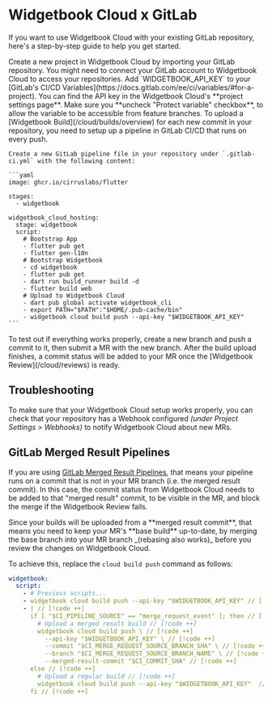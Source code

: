 # Widgetbook Cloud x GitLab

If you want to use Widgetbook Cloud with your existing GitLab repository, here's a step-by-step guide to help you get started.

<Steps>
  <Step title="Setup Widgetbook Cloud Project">
    Create a new project in Widgetbook Cloud by importing your GitLab repository.
    You might need to connect your GitLab account to Widgetbook Cloud to access your repositories.
  </Step>
  
  <Step title="Add API Key as a Variable">
    Add `WIDGETBOOK_API_KEY` to your [GitLab's CI/CD Variables](https://docs.gitlab.com/ee/ci/variables/#for-a-project). You can find the API key in the Widgetbook Cloud's **project settings page**. Make sure you **uncheck "Protect variable" checkbox**, to allow the variable to be accessible from feature branches.
  </Step>

  <Step title="Create GitLab CI/CD Pipeline">
    To upload a [Widgetbook Build](/cloud/builds/overview) for each new commit in your repository, you need to setup up a pipeline in GitLab CI/CD that runs on every push.

    Create a new GitLab pipeline file in your repository under `.gitlab-ci.yml` with the following content:

    ```yaml
    image: ghcr.io/cirruslabs/flutter

    stages:
      - widgetbook

    widgetbook_cloud_hosting:
      stage: widgetbook
      script:
        # Bootstrap App
        - flutter pub get
        - flutter gen-l10n
        # Bootstrap Widgetbook
        - cd widgetbook
        - flutter pub get
        - dart run build_runner build -d
        - flutter build web
        # Upload to Widgetbook Cloud
        - dart pub global activate widgetbook_cli
        - export PATH="$PATH":"$HOME/.pub-cache/bin"
        - widgetbook cloud build push --api-key "$WIDGETBOOK_API_KEY"
    ```

  </Step>
  
  <Step title="Create a Merge Request">
    To test out if everything works properly, create a new branch and push a commit to it, then submit a MR with the new branch.
    After the build upload finishes, a commit status will be added to your MR once the [Widgetbook Review](/cloud/reviews) is ready.
  </Step>
</Steps>

## Troubleshooting

To make sure that your Widgetbook Cloud setup works properly, you can check that your repository has a Webhook configured _(under Project Settings > Webhooks)_ to notify Widgetbook Cloud about new MRs.

## GitLab Merged Result Pipelines

If you are using [GitLab Merged Result Pipelines](https://docs.gitlab.com/ee/ci/pipelines/merged_results_pipelines.html), that means your pipeline runs on a commit that is not in your MR branch (i.e. the merged result commit). In this case, the commit status from Widgetbook Cloud needs to be added to that "merged result" commit, to be visible in the MR, and block the merge if the Widgetbook Review fails.

<Warning>
  Since your builds will be uploaded from a **merged result commit**, that means
  you need to keep your MR's **base build** up-to-date, by merging the base
  branch into your MR branch _(rebasing also works)_ before you review the
  changes on Widgetbook Cloud.
</Warning>

To achieve this, replace the `cloud build push` command as follows:

```yaml
widgetbook:
  script:
    - # Previous scripts...
    - widgetbook cloud build push --api-key "$WIDGETBOOK_API_KEY" // [!code --]
    - | // [!code ++]
      if [ "$CI_PIPELINE_SOURCE" == "merge_request_event" ]; then // [!code ++]
        # Upload a merged result build // [!code ++]
        widgetbook cloud build push \ // [!code ++]
          --api-key "$WIDGETBOOK_API_KEY" \ // [!code ++]
          --commit "$CI_MERGE_REQUEST_SOURCE_BRANCH_SHA" \ // [!code ++]
          --branch "$CI_MERGE_REQUEST_SOURCE_BRANCH_NAME" \ // [!code ++]
          --merged-result-commit "$CI_COMMIT_SHA" // [!code ++]
      else // [!code ++]
        # Upload a regular build // [!code ++]
        widgetbook cloud build push --api-key "$WIDGETBOOK_API_KEY"  // [!code ++]
      fi // [!code ++]
```
